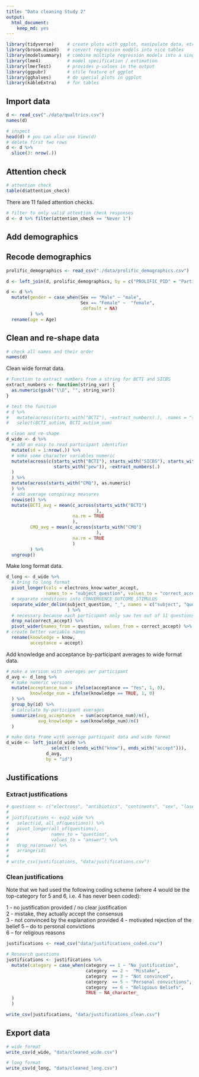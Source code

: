 ```yaml
---
title: "Data cleaning Study 2"
output: 
  html_document: 
    keep_md: yes
---
```


```r
library(tidyverse)     # create plots with ggplot, manipulate data, etc.
library(broom.mixed)   # convert regression models into nice tables
library(modelsummary)  # combine multiple regression models into a single table
library(lme4)          # model specification / estimation 
library(lmerTest)      # provides p-values in the output
library(ggpubr)        # stile feature of ggplot
library(gghalves)      # do special plots in ggplot
library(kableExtra)    # for tables
```

## Import data
```r
d <- read_csv("./data/qualtrics.csv")
names(d)
```

```r
# inspect
head(d) # you can also use View(d)
# delete first two rows
d <- d %>% 
  slice(3: nrow(.)) 
```

## Attention check
```r
# attention check
table(d$attention_check)
```

There are 11 failed attention checks. 

```r
# filter to only valid attention check responses
d <- d %>% filter(attention_check == "Never 1")
```

## Add demographics

## Recode demographics

```r
prolific_demographics <- read_csv("./data/prolific_demographics.csv")

d <- left_join(d, prolific_demographics, by = c("PROLIFIC_PID" = "Participant id"))
```


```r
d <- d %>% 
  mutate(gender = case_when(Sex == "Male" ~ "male", 
                            Sex == "Female" ~  "female", 
                            .default = NA)
         ) %>% 
  rename(age = Age)
```

## Clean and re-shape data

```r
# check all names and their order
names(d)
```

Clean wide format data.

```r
# Function to extract numbers from a string for BCTI and SICBS
extract_numbers <- function(string_var) {
  as.numeric(gsub("\\D", "", string_var))
}

# test the function
# d %>% 
#   mutate(across(starts_with("BCTI"), ~extract_numbers(.), .names = "{.col}_num")) %>% 
#   select(BCTI_autism, BCTI_autism_num)

# clean and re-shape
d_wide <- d %>% 
  # add an easy to read participant identifier
  mutate(id = 1:nrow(.)) %>%
  # make some character variables numeric
  mutate(across(c(starts_with("BCTI"), starts_with("SICBS"), starts_with("wgm"), 
                  starts_with("pew")), ~extract_numbers(.)
  )
  ) %>% 
  mutate(across(starts_with("CMQ"), as.numeric)
  ) %>% 
  # add average conspiracy measures 
  rowwise() %>% 
  mutate(BCTI_avg = mean(c_across(starts_with("BCTI")
                                  ),
                         na.rm = TRUE
                         ),
         CMQ_avg = mean(c_across(starts_with("CMQ")
                                  ),
                         na.rm = TRUE
                         )
         ) %>% 
  ungroup() 
```

Make long format data.

```r
d_long <- d_wide %>% 
  # bring to long format
  pivot_longer(cols = electrons_know:water_accept, 
               names_to = "subject_question", values_to = "correct_accept") %>% 
  # separate conditions into CONVERGENCE_OUTCOME_STIMULUS
  separate_wider_delim(subject_question, "_", names = c("subject", "question")
                       ) %>%
  # necessary because each participant only saw ten out of 11 questions
  drop_na(correct_accept) %>% 
  pivot_wider(names_from = question, values_from = correct_accept) %>% 
# create better variable names
  rename(knowledge = know, 
         acceptance = accept) 
```

Add knowledge and acceptance by-participant averages to wide format data.

```r
# make a version with averages per participant
d_avg <- d_long %>% 
  # make numeric versions
  mutate(acceptance_num = ifelse(acceptance == "Yes", 1, 0), 
         knowledge_num = ifelse(knowledge == TRUE, 1, 0)
  ) %>% 
  group_by(id) %>% 
  # calculate by-participant averages
  summarize(avg_acceptance  = sum(acceptance_num)/n(), 
            avg_knowledge = sum(knowledge_num)/n()
  )

# make data frame with average particpant data and wide format
d_wide <- left_join(d_wide %>% 
                 select(-c(ends_with("know"), ends_with("accept"))), 
               d_avg, 
               by = "id")
```

## Justifications

### Extract justifications

```r
# questions <- c("electrons", "antibiotics", "continents", "sex", "lasers", "orbit", "diamonds", "speed", "salt", "water")
# 
# justifications <- exp2_wide %>% 
#   select(id, all_of(questions)) %>% 
#   pivot_longer(all_of(questions), 
#                names_to = "question", 
#                values_to = "answer") %>% 
#   drop_na(answer) %>% 
#   arrange(id)
# 
# write_csv(justifications, "data/justifications.csv")
```

### Clean justifications

Note that we had used the following coding scheme (where 4 would be the top-category for 5 and 6, i.e. 4 has never been coded):

1	- no justification provided / no clear justification	
2	- mistake, they actually accept the consensus	
3	- not convinced by the explanation provided	
4	- motivated rejection of the belief	
5	-- do to personal convictions	
6	-- for religious reasons	

```r
justifications <- read_csv("data/justifications_coded.csv")

# Research questions
justifications <- justifications %>%
  mutate(category = case_when(category == 1 ~ "No justification",
                              category  == 2 ~  "Mistake",
                              category  == 3 ~ "Not convinced",
                              category  == 5 ~ "Personal convictions",
                              category  == 6 ~ "Religious Beliefs",
                              TRUE ~ NA_character_
  )
  )

write_csv(justifications, "data/justifications_clean.csv")
```


## Export data

```r
# wide format
write_csv(d_wide, "data/cleaned_wide.csv")

# long format
write_csv(d_long, "data/cleaned_long.csv")
```